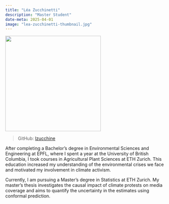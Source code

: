 ```yaml
---
title: "Léa Zucchinetti"
description: "Master Student"
date-meta: 2025-04-01
image: "lea-zucchinetti-thumbnail.jpg"
---
```


![](lea-zucchinetti.jpg){width=300 fig-align="center"}

>GitHub: [lzucchine](https://github.com/lzucchine)\

After completing a Bachelor's degree in Environmental Sciences and Engineering at EPFL, where I spent a year at the University of British Columbia, I took courses in Agricultural Plant Sciences at ETH Zurich. This education increased my understanding of the environmental crises we face and motivated my involvement in climate activism.

Currently, I am pursuing a Master's degree in Statistics at ETH Zurich. My master's thesis investigates the causal impact of climate protests on media coverage and aims to quantify the uncertainty in the estimates using conformal prediction.
